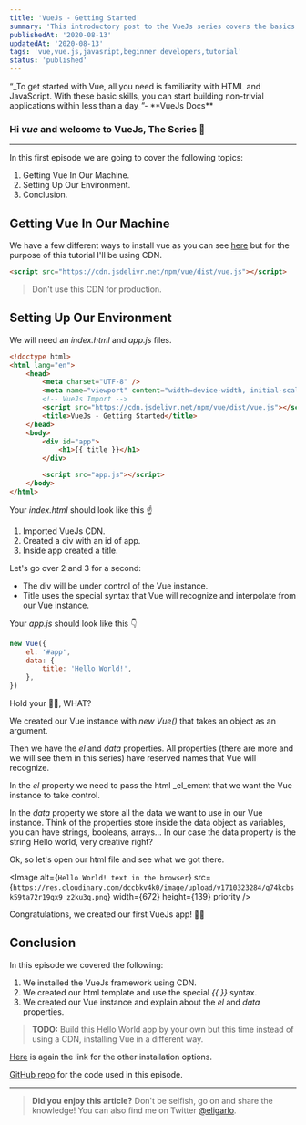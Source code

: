 ```yaml
---
title: 'VueJs - Getting Started'
summary: 'This introductory post to the VueJs series covers the basics of setting up Vue in your machine using CDN, and preparing your environment with `index.html` and `app.js` files. Ideal for beginners in Vue and JavaScript.'
publishedAt: '2020-08-13'
updatedAt: '2020-08-13'
tags: 'vue,vue.js,javasript,beginner developers,tutorial'
status: 'published'
---
```


<Callout>
	“_To get started with Vue, all you need is familiarity with HTML and JavaScript. With these basic
	skills, you can start building non-trivial applications within less than a day_”- **VueJs Docs**
</Callout>

### Hi _vue_ and welcome to **VueJs, The Series** 🚀

---

In this first episode we are going to cover the following topics:

1. Getting Vue In Our Machine.
2. Setting Up Our Environment.
3. Conclusion.

## Getting Vue In Our Machine

We have a few different ways to install vue as you can see [here][vuejs installation] but for the purpose of this tutorial I'll be using CDN.

```html
<script src="https://cdn.jsdelivr.net/npm/vue/dist/vue.js"></script>
```

> Don't use this CDN for production.

## Setting Up Our Environment

We will need an _index.html_ and _app.js_ files.

```html
<!doctype html>
<html lang="en">
	<head>
		<meta charset="UTF-8" />
		<meta name="viewport" content="width=device-width, initial-scale=1.0" />
		<!-- VueJs Import -->
		<script src="https://cdn.jsdelivr.net/npm/vue/dist/vue.js"></script>
		<title>VueJs - Getting Started</title>
	</head>
	<body>
		<div id="app">
			<h1>{{ title }}</h1>
		</div>

		<script src="app.js"></script>
	</body>
</html>
```

Your _index.html_ should look like this ☝

1. Imported VueJs CDN.
2. Created a div with an id of app.
3. Inside app created a title.

Let's go over 2 and 3 for a second:

- The div will be under control of the Vue instance.
- Title uses the special syntax that Vue will recognize and interpolate from our Vue instance.

Your _app.js_ should look like this 👇

```javascript
new Vue({
	el: '#app',
	data: {
		title: 'Hello World!',
	},
})
```

Hold your 🏇🏇, WHAT?

We created our Vue instance with _new Vue()_ that takes an object as an argument.

Then we have the _el_ and _data_ properties. All properties (there are more and we will see them in this series) have reserved names that Vue will recognize.

In the _el_ property we need to pass the html \_el_ement that we want the Vue instance to take control.

In the _data_ property we store all the data we want to use in our Vue instance. Think of the properties store inside the data object as variables, you can have strings, booleans, arrays...
In our case the data property is the string Hello world, very creative right?

Ok, so let's open our html file and see what we got there.

<Image
	alt={`Hello World! text in the browser`}
	src={`https://res.cloudinary.com/dccbkv4k0/image/upload/v1710323284/q74kcbsk59ta72r19qx9_z2ku3q.png`}
	width={672}
	height={139}
	priority
/>

Congratulations, we created our first VueJs app! 🎉🥳

## Conclusion

In this episode we covered the following:

1. We installed the VueJs framework using CDN.
2. We created our html template and use the special _\{\{ \}\}_ syntax.
3. We created our Vue instance and explain about the _el_ and _data_ properties.

> **TODO:** Build this Hello World app by your own but this time instead of using a CDN, installing Vue in a different way.

[Here][vuejs installation] is again the link for the other installation options.

[GitHub repo][repository] for the code used in this episode.

---

> **Did you enjoy this article?** Don't be selfish, go on and share the knowledge!
> You can also find me on Twitter [@eligarlo][twitter profile].

[vuejs installation]: https://vuejs.org/v2/guide/installation.html
[repository]: https://github.com/eligarlo/VueJs-The-Series/tree/master/Episode%201%20-%20Getting%20Started
[twitter profile]: https://twitter.com/intent/user?screen_name=eligarlo
